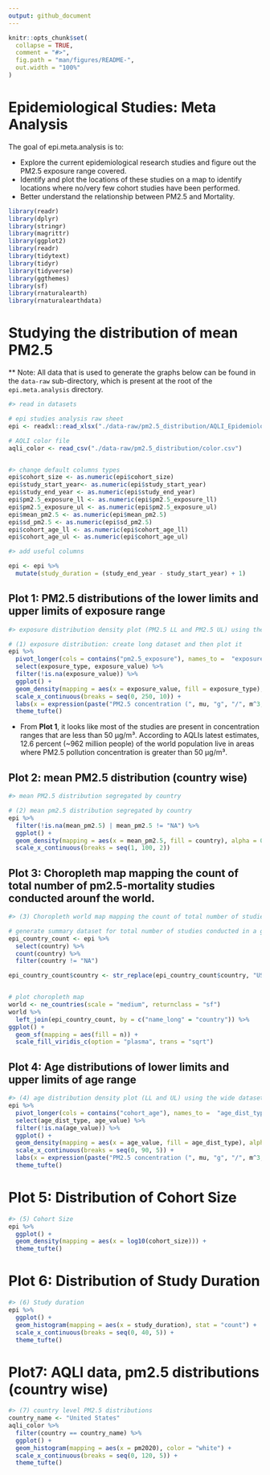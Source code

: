 ```yaml
---
output: github_document
---
```


<!-- README.md is generated from README.Rmd. Please edit that file -->

```r
knitr::opts_chunk$set(
  collapse = TRUE,
  comment = "#>",
  fig.path = "man/figures/README-",
  out.width = "100%"
)
```

# Epidemiological Studies: Meta Analysis

<!-- badges: start -->
<!-- badges: end -->

The goal of epi.meta.analysis is to:

* Explore the current epidemiological research studies and figure out the PM2.5 exposure range covered.
* Identify and plot the locations of these studies on a map to identify locations where no/very few cohort studies have been performed.
* Better understand the relationship between PM2.5 and Mortality.



```r
library(readr)
library(dplyr)
library(stringr)
library(magrittr)
library(ggplot2)
library(readr)
library(tidytext)
library(tidyr)
library(tidyverse)
library(ggthemes)
library(sf)
library(rnaturalearth)
library(rnaturalearthdata)
```


# Studying the distribution of mean PM2.5

** Note: All data that is used to generate the graphs below can be found in the `data-raw` sub-directory, which is present at the root of the `epi.meta.analysis` directory.

```r
#> read in datasets 

# epi studies analysis raw sheet
epi <- readxl::read_xlsx("./data-raw/pm2.5_distribution/AQLI_Epidemiology Literature Research.xlsx", sheet = "PM2.5MortalityAnalysisDataset")

# AQLI color file
aqli_color <- read_csv("./data-raw/pm2.5_distribution/color.csv") 


#> change default columns types
epi$cohort_size <- as.numeric(epi$cohort_size)
epi$study_start_year<- as.numeric(epi$study_start_year)
epi$study_end_year <- as.numeric(epi$study_end_year)
epi$pm2.5_exposure_ll <- as.numeric(epi$pm2.5_exposure_ll)
epi$pm2.5_exposure_ul <- as.numeric(epi$pm2.5_exposure_ul)
epi$mean_pm2.5 <- as.numeric(epi$mean_pm2.5)
epi$sd_pm2.5 <- as.numeric(epi$sd_pm2.5)
epi$cohort_age_ll <- as.numeric(epi$cohort_age_ll)
epi$cohort_age_ul <- as.numeric(epi$cohort_age_ul)

#> add useful columns

epi <- epi %>%
  mutate(study_duration = (study_end_year - study_start_year) + 1)
```


##  Plot 1: PM2.5 distributions of the lower limits and upper limits of exposure range

```r
#> exposure distribution density plot (PM2.5 LL and PM2.5 UL) using the wide dataset

# (1) exposure distribution: create long dataset and then plot it
epi %>% 
  pivot_longer(cols = contains("pm2.5_exposure"), names_to =  "exposure_type", values_to = "exposure_value") %>%
  select(exposure_type, exposure_value) %>%
  filter(!is.na(exposure_value)) %>%
  ggplot() +
  geom_density(mapping = aes(x = exposure_value, fill = exposure_type), alpha = 0.6) +
  scale_x_continuous(breaks = seq(0, 250, 10)) + 
  labs(x = expression(paste("PM2.5 concentration (", mu, "g", "/", m^3, ")"))) +
  theme_tufte()
```

* From **Plot 1**, it looks like most of the studies are present in concentration ranges that are less than 50 µg/m³. According to AQLIs latest estimates, 12.6 percent (~962 million people) of the world population live in areas where PM2.5 pollution concentration is greater than 50 µg/m³.  


## Plot 2: mean PM2.5 distribution (country wise)
```r
#> mean PM2.5 distribution segregated by country

# (2) mean pm2.5 distribution segregated by country
epi %>% 
  filter(!is.na(mean_pm2.5) | mean_pm2.5 != "NA") %>%
  ggplot() +
  geom_density(mapping = aes(x = mean_pm2.5, fill = country), alpha = 0.65, color = "black") +
  scale_x_continuous(breaks = seq(1, 100, 2))
```

## Plot 3: Choropleth map mapping the count of total number of pm2.5-mortality studies conducted arounf the world.
```r

#> (3) Choropleth world map mapping the count of total number of studies

# generate summary dataset for total number of studies conducted in a given country
epi_country_count <- epi %>%
  select(country) %>%
  count(country) %>%
  filter(country != "NA") 

epi_country_count$country <- str_replace(epi_country_count$country, "USA", "United States")


# plot choropleth map
world <- ne_countries(scale = "medium", returnclass = "sf")
world %>%
  left_join(epi_country_count, by = c("name_long" = "country")) %>%
ggplot() + 
  geom_sf(mapping = aes(fill = n)) +
  scale_fill_viridis_c(option = "plasma", trans = "sqrt")

```


## Plot 4: Age distributions of lower limits and upper limits of age range
```r
#> (4) age distribution density plot (LL and UL) using the wide dataset
epi %>% 
  pivot_longer(cols = contains("cohort_age"), names_to =  "age_dist_type", values_to = "age_value") %>%
  select(age_dist_type, age_value) %>%
  filter(!is.na(age_value)) %>%
  ggplot() +
  geom_density(mapping = aes(x = age_value, fill = age_dist_type), alpha = 0.6) +
  scale_x_continuous(breaks = seq(0, 90, 5)) + 
  labs(x = expression(paste("PM2.5 concentration (", mu, "g", "/", m^3, ")"))) +
  theme_tufte()
```

# Plot 5: Distribution of Cohort Size
```r
#> (5) Cohort Size
epi %>%
  ggplot() +
  geom_density(mapping = aes(x = log10(cohort_size))) +
  theme_tufte()
```


# Plot 6: Distribution of Study Duration
```r
#> (6) Study duration
epi %>%
  ggplot() +
  geom_histogram(mapping = aes(x = study_duration), stat = "count") +
  scale_x_continuous(breaks = seq(0, 40, 5)) +
  theme_tufte()
```


# Plot7: AQLI data, pm2.5 distributions (country wise)
```r


#> (7) country level PM2.5 distributions
country_name <- "United States"
aqli_color %>%
  filter(country == country_name) %>%
  ggplot() +
  geom_histogram(mapping = aes(x = pm2020), color = "white") + 
  scale_x_continuous(breaks = seq(0, 120, 5)) + 
  theme_tufte()







```


